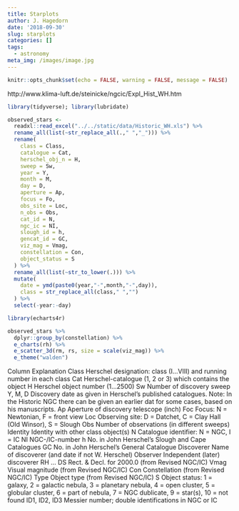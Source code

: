 ```yaml
---
title: Starplots
author: J. Hagedorn
date: '2018-09-30'
slug: starplots
categories: []
tags:
  - astronomy
meta_img: /images/image.jpg
---
```



```r
knitr::opts_chunk$set(echo = FALSE, warning = FALSE, message = FALSE)
```

http://www.klima-luft.de/steinicke/ngcic/Expl_Hist_WH.htm


```r
library(tidyverse); library(lubridate)

observed_stars <- 
  readxl::read_excel("../../static/data/Historic_WH.xls") %>%
  rename_all(list(~str_replace_all(.," ","_"))) %>%
  rename(
    class = Class,
    catalogue = Cat,
    herschel_obj_n = H,
    sweep = Sw,
    year = Y,
    month = M,
    day = D,
    aperture = Ap,
    focus = Fo,
    obs_site = Loc,
    n_obs = Obs,
    cat_id = N,
    ngc_ic = NI,
    slough_id = h,
    gencat_id = GC,
    viz_mag = Vmag,
    constellation = Con,
    object_status = S
  ) %>%
  rename_all(list(~str_to_lower(.))) %>%
  mutate(
    date = ymd(paste0(year,"-",month,"-",day)),
    class = str_replace_all(class," ","")
  ) %>%
  select(-year:-day)

```


```r
library(echarts4r)

observed_stars %>%
  dplyr::group_by(constellation) %>%
  e_charts(rh) %>% 
  e_scatter_3d(rm, rs, size = scale(viz_mag)) %>%
  e_theme("walden")

```

Column  Explanation
Class 	Herschel designation: class (I...VIII) and running number in each class
Cat 	Herschel-catalogue (1, 2 or 3) which contains the object
H 	Herschel object number (1...2500)
Sw 	Number of discovery sweep
Y, M, D 	Discovery date as given in Herschel's published catalogues. Note: In the Historic NGC there can be given an earlier dat for some cases, based on his manuscripts.
Ap 	Aperture of discovery telescope (inch)
Foc 	Focus: N = Newtonian, F = front view
Loc 	Observing site: D = Datchet, C = Clay Hall (Old Winsor), S = Slough
Obs 	Number of observations (in different sweeps)
Identity 	Identity with other class object(s)
N 	Catalogue identifier: N = NGC, I = IC
NI 	NGC-/IC-number
h 	No. in John Herschel's Slough and Cape Catalogues
GC 	No. in John Herschel's General Catalogue
Discoverer 	Name of discoverer (and date if not W. Herschel)
Observer
	Independent (later) discoverer
RH ... DS
	Rect. & Decl. for 2000.0 (from Revised NGC/IC)
Vmag
	Visual magnitude (from Revised NGC/IC)
Con
	Constellation (from Revised NGC/IC)
Type
	Object type (from Revised NGC/IC)
S
	Object status: 1 = galaxy, 2 = galactic nebula, 3 = planetary nebula, 4 = open cluster, 5 = globular cluster, 6 = part of nebula, 7 = NGC dublicate, 9 = star(s), 10 = not found
ID1, ID2, ID3 	Messier number; double identifications in NGC or IC

